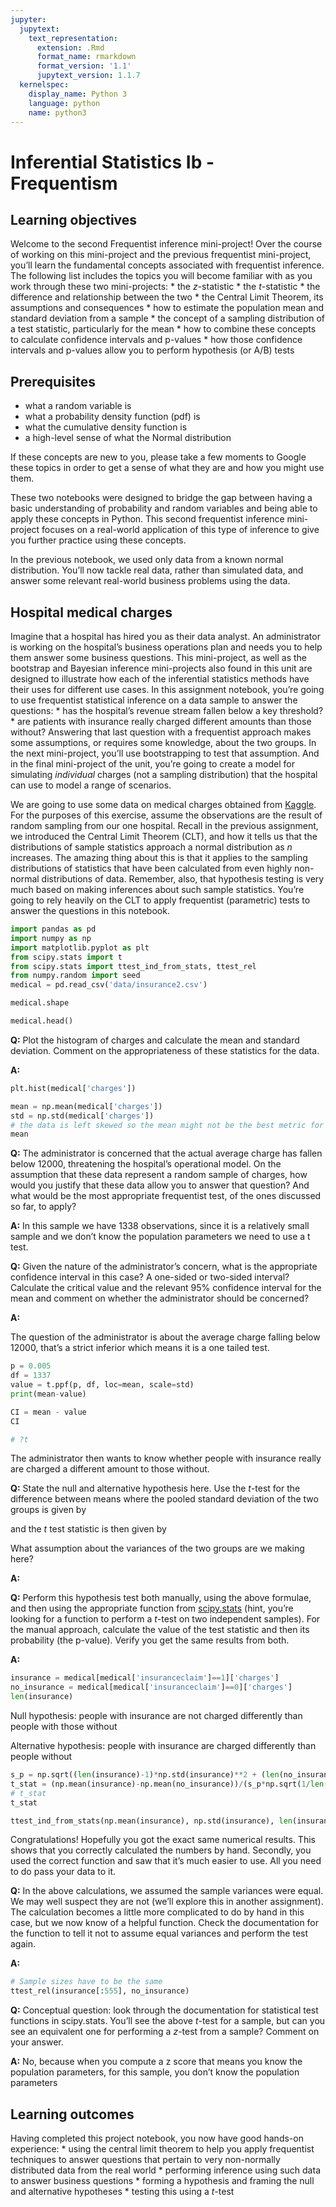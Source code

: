 ```yaml
---
jupyter:
  jupytext:
    text_representation:
      extension: .Rmd
      format_name: rmarkdown
      format_version: '1.1'
      jupytext_version: 1.1.7
  kernelspec:
    display_name: Python 3
    language: python
    name: python3
---
```


# Inferential Statistics Ib - Frequentism


## Learning objectives


Welcome to the second Frequentist inference mini-project! Over the course of working on this mini-project and the previous frequentist mini-project, you'll learn the fundamental concepts associated with frequentist inference. The following list includes the topics you will become familiar with as you work through these two mini-projects:
* the _z_-statistic
* the _t_-statistic
* the difference and relationship between the two
* the Central Limit Theorem, its assumptions and consequences
* how to estimate the population mean and standard deviation from a sample
* the concept of a sampling distribution of a test statistic, particularly for the mean
* how to combine these concepts to calculate confidence intervals and p-values
* how those confidence intervals and p-values allow you to perform hypothesis (or A/B) tests


## Prerequisites


* what a random variable is
* what a probability density function (pdf) is
* what the cumulative density function is
* a high-level sense of what the Normal distribution

If these concepts are new to you, please take a few moments to Google these topics in order to get a sense of what they are and how you might use them.

These two notebooks were designed to bridge the gap between having a basic understanding of probability and random variables and being able to apply these concepts in Python. This second frequentist inference mini-project focuses on a real-world application of this type of inference to give you further practice using these concepts. 


In the previous notebook, we used only data from a known normal distribution. You'll now tackle real data, rather than simulated data, and answer some relevant real-world business problems using the data.


## Hospital medical charges


Imagine that a hospital has hired you as their data analyst. An administrator is working on the hospital's business operations plan and needs you to help them answer some business questions. This mini-project, as well as the bootstrap and Bayesian inference mini-projects also found in this unit are designed to illustrate how each of the inferential statistics methods have their uses for different use cases. In this assignment notebook, you're going to use frequentist statistical inference on a data sample to answer the questions:
* has the hospital's revenue stream fallen below a key threshold?
* are patients with insurance really charged different amounts than those without?
Answering that last question with a frequentist approach makes some assumptions, or requires some knowledge, about the two groups. In the next mini-project, you'll use bootstrapping to test that assumption. And in the final mini-project of the unit, you're going to create a model for simulating _individual_ charges (not a sampling distribution) that the hospital can use to model a range of scenarios.


We are going to use some data on medical charges obtained from [Kaggle](https://www.kaggle.com/easonlai/sample-insurance-claim-prediction-dataset). For the purposes of this exercise, assume the observations are the result of random sampling from our one hospital. Recall in the previous assignment, we introduced the Central Limit Theorem (CLT), and how it tells us that the distributions of sample statistics approach a normal distribution as $n$ increases. The amazing thing about this is that it applies to the sampling distributions of statistics that have been calculated from even highly non-normal distributions of data. Remember, also, that hypothesis testing is very much based on making inferences about such sample statistics. You're going to rely heavily on the CLT to apply frequentist (parametric) tests to answer the questions in this notebook.

```python
import pandas as pd
import numpy as np
import matplotlib.pyplot as plt
from scipy.stats import t
from scipy.stats import ttest_ind_from_stats, ttest_rel
from numpy.random import seed
medical = pd.read_csv('data/insurance2.csv')
```

```python
medical.shape
```

```python
medical.head()
```

__Q:__ Plot the histogram of charges and calculate the mean and standard deviation. Comment on the appropriateness of these statistics for the data.


__A:__

```python
plt.hist(medical['charges'])
```

```python
mean = np.mean(medical['charges'])
std = np.std(medical['charges'])
# the data is left skewed so the mean might not be the best metric for this shape of distribution
mean
```

__Q:__ The administrator is concerned that the actual average charge has fallen below 12000, threatening the hospital's operational model. On the assumption that these data represent a random sample of charges, how would you justify that these data allow you to answer that question? And what would be the most appropriate frequentist test, of the ones discussed so far, to apply?


__A:__ In this sample we have 1338 observations, since it is a relatively small sample and we don't know the population parameters we need to use a t test.


__Q:__ Given the nature of the administrator's concern, what is the appropriate confidence interval in this case? A one-sided or two-sided interval? Calculate the critical value and the relevant 95% confidence interval for the mean and comment on whether the administrator should be concerned?


__A:__


The question of the administrator is about the average charge falling below 12000, that's a strict inferior which means it is a one tailed test.

```python
p = 0.005
df = 1337
value = t.ppf(p, df, loc=mean, scale=std)
print(mean-value)
```

```python
CI = mean - value
CI
```

```python
# ?t
```

The administrator then wants to know whether people with insurance really are charged a different amount to those without.

__Q:__ State the null and alternative hypothesis here. Use the _t_-test for the difference between means where the pooled standard deviation of the two groups is given by
\begin{equation}
s_p = \sqrt{\frac{(n_0 - 1)s^2_0 + (n_1 - 1)s^2_1}{n_0 + n_1 - 2}}
\end{equation}

and the *t* test statistic is then given by

\begin{equation}
t = \frac{\bar{x}_0 - \bar{x}_1}{s_p \sqrt{1/n_0 + 1/n_1}}.
\end{equation}

What assumption about the variances of the two groups are we making here?


__A:__


__Q:__ Perform this hypothesis test both manually, using the above formulae, and then using the appropriate function from [scipy.stats](https://docs.scipy.org/doc/scipy/reference/stats.html#statistical-tests) (hint, you're looking for a function to perform a _t_-test on two independent samples). For the manual approach, calculate the value of the test statistic and then its probability (the p-value). Verify you get the same results from both.


__A:__ 

```python
insurance = medical[medical['insuranceclaim']==1]['charges']
no_insurance = medical[medical['insuranceclaim']==0]['charges']
len(insurance)
```

Null hypothesis: people with insurance are not charged differently than people with those without

Alternative hypothesis: people with insurance are charged differently than people without

```python
s_p = np.sqrt((len(insurance)-1)*np.std(insurance)**2 + (len(no_insurance)-1)*np.std(no_insurance)**2)/np.sqrt(len(insurance)+len(no_insurance)-2)
t_stat = (np.mean(insurance)-np.mean(no_insurance))/(s_p*np.sqrt(1/len(insurance)+ 1/len(no_insurance)))
# t_stat
t_stat
```

```python
ttest_ind_from_stats(np.mean(insurance), np.std(insurance), len(insurance), np.mean(no_insurance), np.std(no_insurance), len(no_insurance), equal_var=False)
```

Congratulations! Hopefully you got the exact same numerical results. This shows that you correctly calculated the numbers by hand. Secondly, you used the correct function and saw that it's much easier to use. All you need to do pass your data to it.


__Q:__ In the above calculations, we assumed the sample variances were equal. We may well suspect they are not (we'll explore this in another assignment). The calculation becomes a little more complicated to do by hand in this case, but we now know of a helpful function. Check the documentation for the function to tell it not to assume equal variances and perform the test again.


__A:__

```python
# Sample sizes have to be the same
ttest_rel(insurance[:555], no_insurance)
```

__Q:__ Conceptual question: look through the documentation for statistical test functions in scipy.stats. You'll see the above _t_-test for a sample, but can you see an equivalent one for performing a *z*-test from a sample? Comment on your answer.


__A:__ No, because when you compute a z score that means you know the population parameters, for this sample, you don't know the population parameters 


## Learning outcomes


Having completed this project notebook, you now have good hands-on experience:
* using the central limit theorem to help you apply frequentist techniques to answer questions that pertain to very non-normally distributed data from the real world
* performing inference using such data to answer business questions
* forming a hypothesis and framing the null and alternative hypotheses
* testing this using a _t_-test

```python

```
